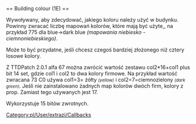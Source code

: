 <noinclude>{{pl/Development/NewGRF/inne strony|en=newgrf-specs.tt-wiki.net/wiki/Callback:_Building_colour|pl=pl/Development/NewGRF/NFO Specs/Callback/Building colour}}
</noinclude>== Building colour (1E) ==

Wywoływany, aby zdecydować, jakiego koloru należy użyć w budynku. Powinny zwracać liczbę mapowań kolorów, które mają być użyte,, na przykład 775 dla blue-&gt;dark blue ''(mapowania niebiesko - ciemnoniebieskiego)''.

Może to być przydatne, jeśli chcesz czegoś bardziej złożonego niż cztery losowe kolory.

{{pl/Development/NewGRF/ottdp| |2.5|ttdprev=alpha 67}} Z TTDPatch 2.0.1 alfa 67 można zwrócić wartość zestawu col2*16+col1 plus bit 14 set, gdzie col1 i col2 to dwa kolory firmowe. Na przykład wartość zwracana 73 C0 używa col1=3= żółty <small>''(yellow)''</small> i col2=7=ciemnozielony <small>''(dark green)''</small>. Jeśli nie zainstalowano żadnych map kolorów dwóch firm, kolory z prop. Zamiast tego używanych jest 17.

Wykorzystuje 15 bitów zwrotnych.
<!--[[Category:Callbacks]]-->[[Category:pl/User/extrazi/Callbacks]]